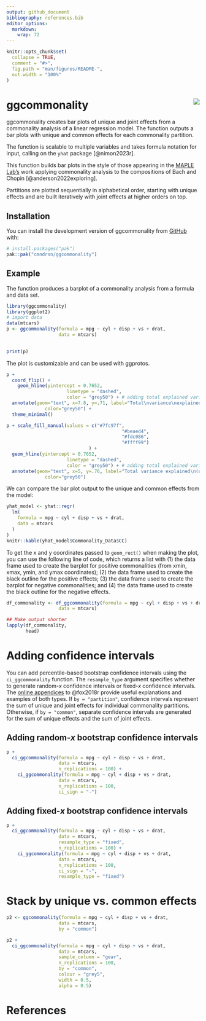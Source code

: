 ```yaml
---
output: github_document
bibliography: references.bib
editor_options: 
  markdown: 
    wrap: 72
---
```


<!-- README.md is generated from README.Rmd. Please edit that file -->

```r
knitr::opts_chunk$set(
  collapse = TRUE,
  comment = "#>",
  fig.path = "man/figures/README-",
  out.width = "100%"
)
```

# ggcommonality <img src="ggcommonality_sticker.png" align="right"/>

<!-- badges: start -->

<!-- badges: end -->

ggcommonality creates bar plots of unique and joint
effects from a commonality analysis of a linear regression model. 
The function outputs a bar plots with unique and common effects for each commonality partition.

The function is scalable to multiple variables and takes formula notation for input, calling on the
`yhat` package [@nimon2023r].

This function builds bar plots in the style of those appearing in the
[MAPLE Lab's](https://maplelab.net) work applying commonality analysis
to the compositions of Bach and Chopin [@anderson2022exploring].

Partitions are plotted sequentially in alphabetical order, starting with
unique effects and are built iteratively with joint effects at higher
orders on top.

## Installation

You can install the development version of ggcommonality from
[GitHub](https://github.com/) with:

``` r
# install.packages("pak")
pak::pak("cmndrsn/ggcommonality")
```

## Example

The function produces a barplot of a commonality analysis from a formula
and data set.

```r
library(ggcommonality)
library(ggplot2)
# import data
data(mtcars)
p <- ggcommonality(formula = mpg ~ cyl + disp + vs + drat,
                   data = mtcars)
  

print(p)
```

The plot is customizable and can be used with ggprotos.

```r
p + 
  coord_flip() +
    geom_hline(yintercept = 0.7652,
                      linetype = "dashed",
                      color = "grey50") + # adding total explained variance
  annotate(geom="text", x=7.8, y=.71, label="Total\nvariance\nexplained\n(unique + joint)",
              color="grey50") +
  theme_minimal()
```

```r
p + scale_fill_manual(values = c("#7fc97f",
                                          "#beaed4",
                                          "#fdc086",
                                          "#ffff99")
                              ) +
  geom_hline(yintercept = 0.7652,
                      linetype = "dashed",
                      color = "grey50") + # adding total explained variance
  annotate(geom="text", x=5, y=.76, label="Total variance explained\n(unique + joint)",
              color="grey50")

```

We can compare the bar plot output to the unique and common effects from
the model:

```r
yhat_model <- yhat::regr(
  lm(
    formula = mpg ~ cyl + disp + vs + drat,
    data = mtcars
  )
)
knitr::kable(yhat_model$Commonality_Data$CC)
```

To get the x and y coordinates passed to `geom_rect()` when making the
plot, you can use the following line of code, which returns a list with
(1) the data frame used to create the barplot for positive commonalities
(from xmin, xmax, ymin, and ymax coordinates); (2) the data frame used
to create the black outline for the positive effects; (3) the data frame
used to create the barplot for negative commonalities; and (4) the data
frame used to create the black outline for the negative effects.

```r
df_commonality <- df_ggcommonality(formula = mpg ~ cyl + disp + vs + drat,
                   data = mtcars)

## Make output shorter
lapply(df_commonality,
       head)

```

# Adding confidence intervals

You can add percentile-based bootstrap confidence intervals using the `ci_ggcommonality` function. The `resample_type` argument specifies whether to generate random-$x$ confidence intervals or fixed-$x$ confidence intervals. The [online appendices](https://www.john-fox.ca/Companion/) to @fox2018r provide useful explanations and examples of both types. If `by = "partition"`, confidence intervals represent the sum of unique and joint effects for individual commonality partitions. Otherwise, if `by = "common"`, separate confidence intervals are generated for the sum of unique effects and the sum of joint effects.

## Adding random-$x$ bootstrap confidence intervals

```r
p +
  ci_ggcommonality(formula = mpg ~ cyl + disp + vs + drat,
                   data = mtcars,
                   n_replications = 100) +
    ci_ggcommonality(formula = mpg ~ cyl + disp + vs + drat,
                   data = mtcars,
                   n_replications = 100,
                   ci_sign = "-")
```

## Adding fixed-$x$ bootstrap confidence intervals
```r
p +
  ci_ggcommonality(formula = mpg ~ cyl + disp + vs + drat,
                   data = mtcars,
                   resample_type = "fixed",
                   n_replications = 100) +
    ci_ggcommonality(formula = mpg ~ cyl + disp + vs + drat,
                   data = mtcars,
                   n_replications = 100,
                   ci_sign = "-",
                   resample_type = "fixed")

```

# Stack by unique vs. common effects

```r
p2 <- ggcommonality(formula = mpg ~ cyl + disp + vs + drat,
                   data = mtcars,
                   by = "common")

p2 +
  ci_ggcommonality(formula = mpg ~ cyl + disp + vs + drat,
                   data = mtcars,
                   sample_column = "gear",
                   n_replications = 100,
                   by = "common",
                   colour = "grey5",
                   width = 0.5,
                   alpha = 0.5) 
```

# References
